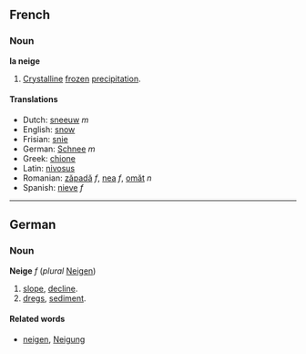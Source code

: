 ==French==
===Noun===
'''la neige'''

# [[Crystalline]] [[frozen]] [[precipitation]].

====Translations====
*Dutch: [[sneeuw]] ''m''
*English: [[snow]]
*Frisian: [[snie]]
*German: [[Schnee]] ''m''
*Greek: [[chione]]
*Latin: [[nivosus]]
*Romanian: [[zăpadă]] ''f'', [[nea]] ''f'', [[omăt]] ''n''
*Spanish: [[nieve]] ''f''

----

==German==
===Noun===
'''Neige''' ''f'' (''plural'' [[Neigen]])
# [[slope]], [[decline]].
# [[dregs]], [[sediment]].

====Related words====
* [[neigen]], [[Neigung]]
